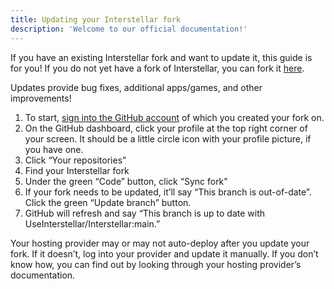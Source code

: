 ```yaml
---
title: Updating your Interstellar fork
description: 'Welcome to our official documentation!'
---
```


If you have an existing Interstellar fork and want to update it, this guide is for you! If you do not yet have a fork of Interstellar, you can fork it [here](https://github.com/UseInterstellar/Interstellar).

Updates provide bug fixes, additional apps/games, and other improvements!

1. To start, [sign into the GitHub account](https://github.com/login) of which you created your fork on.
2. On the GitHub dashboard, click your profile at the top right corner of your screen. It should be a little circle icon with your profile picture, if you have one.
3. Click “Your repositories”
4. Find your Interstellar fork
5. Under the green “Code” button, click “Sync fork”
6. If your fork needs to be updated, it’ll say “This branch is out-of-date”. Click the green “Update branch” button.
7. GitHub will refresh and say “This branch is up to date with UseInterstellar/Interstellar:main.”

Your hosting provider may or may not auto-deploy after you update your fork. If it doesn’t, log into your provider and update it manually. If you don’t know how, you can find out by looking through your hosting provider’s documentation.